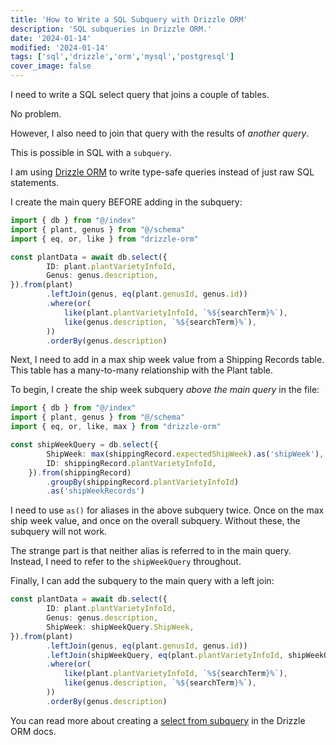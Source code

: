 ```yaml
---
title: 'How to Write a SQL Subquery with Drizzle ORM'
description: 'SQL subqueries in Drizzle ORM.'
date: '2024-01-14'
modified: '2024-01-14'
tags: ['sql','drizzle','orm','mysql','postgresql']
cover_image: false
---
```


I need to write a SQL select query that joins a couple of tables. 

No problem. 

However, I also need to join that query with the results of _another query_. 

This is possible in SQL with a `subquery`. 

I am using [Drizzle ORM](https://orm.drizzle.team/) to write type-safe queries instead of just raw SQL statements. 

I create the main query BEFORE adding in the subquery: 
```ts
import { db } from "@/index"
import { plant, genus } from "@/schema"
import { eq, or, like } from "drizzle-orm"

const plantData = await db.select({
        ID: plant.plantVarietyInfoId,
        Genus: genus.description,
}).from(plant)
        .leftJoin(genus, eq(plant.genusId, genus.id))
        .where(or(
            like(plant.plantVarietyInfoId, `%${searchTerm}%`),
            like(genus.description, `%${searchTerm}%`),
        ))
        .orderBy(genus.description)
```
Next, I need to add in a max ship week value from a Shipping Records table. This table has a many-to-many relationship with the Plant table. 

To begin, I create the ship week subquery _above the main query_ in the file: 
```ts 
import { db } from "@/index"
import { plant, genus } from "@/schema"
import { eq, or, like, max } from "drizzle-orm"

const shipWeekQuery = db.select({
        ShipWeek: max(shippingRecord.expectedShipWeek).as('shipWeek'),
        ID: shippingRecord.plantVarietyInfoId,
    }).from(shippingRecord)
        .groupBy(shippingRecord.plantVarietyInfoId)
        .as('shipWeekRecords')
```

I need to use `as()` for aliases in the above subquery twice. Once on the max ship week value, and once on the overall subquery. Without these, the subquery will not work. 

The strange part is that neither alias is referred to in the main query. Instead, I need to refer to the `shipWeekQuery` throughout.

Finally, I can add the subquery to the main query with a left join: 
```ts 
const plantData = await db.select({
        ID: plant.plantVarietyInfoId,
        Genus: genus.description,
        ShipWeek: shipWeekQuery.ShipWeek,
}).from(plant)
        .leftJoin(genus, eq(plant.genusId, genus.id))
        .leftJoin(shipWeekQuery, eq(plant.plantVarietyInfoId, shipWeekQuery.ID))
        .where(or(
            like(plant.plantVarietyInfoId, `%${searchTerm}%`),
            like(genus.description, `%${searchTerm}%`),
        ))
        .orderBy(genus.description)
```

You can read more about creating a [select from subquery](https://orm.drizzle.team/docs/select#select-from-subquery) in the Drizzle ORM docs.
